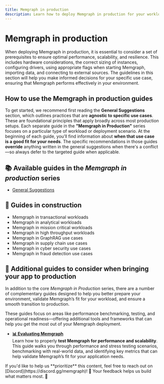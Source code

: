 ```yaml
---
title: Memgraph in production  
description: Learn how to deploy Memgraph in production for your workload and consider all the advices directly from the Memgraph Team based on our multi-year experiences.
---
```



# Memgraph in production

When deploying Memgraph in production, it is essential to consider a set of prerequisites to ensure optimal performance, 
scalability, and resilience. This includes hardware considerations, the correct sizing of instances, configuring drivers, using
appropriate flags when starting Memgraph, importing data, and connecting to external sources. The guidelines in this section will
help you make informed decisions for your specific use case, ensuring that Memgraph performs effectively in your environment.

## How to use the Memgraph in production guides

To get started, we recommend first reading the **General Suggestions** section, which outlines practices that are **agnostic to specific use cases**.
These are foundational principles that apply broadly across most production setups. Each separate guide in the **"Memgraph in Production"**
series focuses on a particular type of workload or deployment scenario. At the beginning of each guide, you’ll find information about
**when that use case is a good fit for your needs**. The specific recommendations in those guides **override** anything written in the
general suggestions when there's a conflict—so always defer to the targeted guide when applicable.


## 📚 Available guides in the *Memgraph in production* series

- [General Suggestions](/memgraph-in-production/general-suggestions)

## 🚧 Guides in construction
- Memgraph in transactional workloads
- Memgraph in analytical workloads
- Memgraph in mission critical workloads
- Memgraph in high throughput workloads
- Memgraph in GraphRAG use cases
- Memgraph in supply chain use cases
- Memgraph in cyber security use cases
- Memgraph in fraud detection use cases


## 👀 Additional guides to consider when bringing your app to production

In addition to the core *Memgraph in Production* series, there are a number of complementary guides designed to
help you better prepare your environment, validate Memgraph’s fit for your workload, and ensure a
smooth transition to production.

These guides focus on areas like performance benchmarking, testing, and operational readiness—offering additional tools 
and frameworks that can help you get the most out of your Memgraph deployment.

- [**📊 Evaluating Memgraph**](/memgraph-in-production/evaluating-memgraph)  
  Learn how to properly **test Memgraph for performance and scalability**. 
  This guide walks you through performance and stress testing scenarios, benchmarking with real-world data, 
  and identifying key metrics that can help validate Memgraph’s fit for your application needs.


<Callout type="info">
If you'd like to help us **prioritize** this content, feel free to reach out on [Discord](https://discord.gg/memgraph)! 💬  
Your feedback helps us build what matters most. 🙌
</Callout>

<CommunityLinks/>
